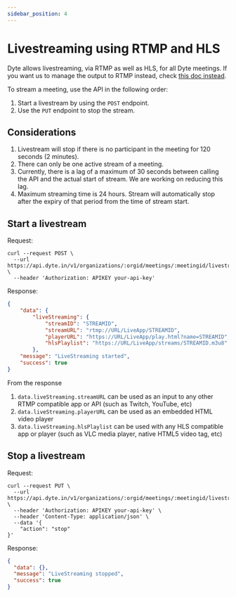 ```yaml
---
sidebar_position: 4
---
```


# Livestreaming using RTMP and HLS

Dyte allows livestreaming, via RTMP as well as HLS, for all Dyte meetings. If you want us to manage the output to RTMP instead, check [this doc instead](./livestreaming-other-platforms).

To stream a meeting, use the API in the following order:

1. Start a livestream by using the `POST` endpoint.
2. Use the `PUT` endpoint to stop the stream.

## Considerations

1. Livestream will stop if there is no participant in the meeting for 120 seconds (2 minutes).
2. There can only be one active stream of a meeting.
3. Currently, there is a lag of a maximum of 30 seconds between calling the API and the actual start of stream. We are working on reducing this lag.
4. Maximum streaming time is 24 hours. Stream will automatically stop after the expiry of that period from the time of stream start.

## Start a livestream

Request:

```shell
curl --request POST \
  --url https://api.dyte.in/v1/organizations/:orgid/meetings/:meetingid/livestreaming \
  --header 'Authorization: APIKEY your-api-key'
```

Response:

```json
{
    "data": {
        "liveStreaming": {
            "streamID": "STREAMID",
            "streamURL": "rtmp://URL/LiveApp/STREAMID",
            "playerURL": "https://URL/LiveApp/play.html?name=STREAMID",
            "hlsPlaylist": "https://URL/LiveApp/streams/STREAMID.m3u8"
        },
    "message": "LiveStreaming started",
    "success": true
}
```

From the response

1. `data.liveStreaming.streamURL` can be used as an input to any other RTMP compatible app or API (such as Twitch, YouTube, etc)
2. `data.liveStreaming.playerURL` can be used as an embedded HTML video player
3. `data.liveStreaming.hlsPlaylist` can be used with any HLS compatible app or player (such as VLC media player, native HTML5 video tag, etc)

## Stop a livestream

Request:

```shell
curl --request PUT \
  --url https://api.dyte.in/v1/organizations/:orgid/meetings/:meetingid/livestreaming \
  --header 'Authorization: APIKEY your-api-key' \
  --header 'Content-Type: application/json' \
  --data '{
	"action": "stop"
}'
```

Response:

```json
{
  "data": {},
  "message": "LiveStreaming stopped",
  "success": true
}
```
